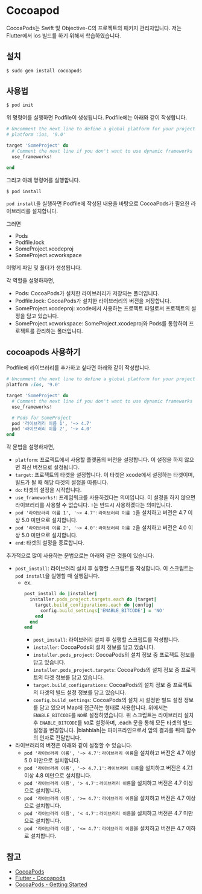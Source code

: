 # Cocoapod

CocoaPods는 Swift 및 Objective-C의 프로젝트의 패키지 관리자입니다. 저는 Flutter에서 ios 빌드를 하기 위해서 학습하였습니다.

## 설치

```bash
$ sudo gem install cocoapods
```

## 사용법

```bash
$ pod init
```

위 명령어를 실행하면 Podfile이 생성됩니다. Podfile에는 아래와 같이 작성합니다.

```ruby
# Uncomment the next line to define a global platform for your project
# platform :ios, '9.0'

target 'SomeProject' do
  # Comment the next line if you don't want to use dynamic frameworks
  use_frameworks!

end

```

그리고 아래 명령어를 실행합니다.

```bash
$ pod install
```

`pod install`을 실행하면 Podfile에 작성된 내용을 바탕으로 CocoaPods가 필요한 라이브러리를 설치합니다.

그러면 
- Pods
- Podfile.lock
- SomeProject.xcodeproj
- SomeProject.xcworkspace

이렇게 파일 및 폴더가 생성됩니다.

각 역할을 설명하자면,

- Pods: CocoaPods가 설치한 라이브러리가 저장되는 폴더입니다.
- Podfile.lock: CocoaPods가 설치한 라이브러리의 버전을 저장합니다.
- SomeProject.xcodeproj: xcode에서 사용하는 프로젝트 파일로서 프로젝트의 설정을 담고 있습니다.
- SomeProject.xcworkspace: SomeProject.xcodeproj와 Pods를 통합하여 프로젝트를 관리하는 폴더입니다.

## cocoapods 사용하기

Podfile에 라이브러리를 추가하고 싶다면 아래와 같이 작성합니다.

```ruby
# Uncomment the next line to define a global platform for your project
platform :ios, '9.0'

target 'SomeProject' do
  # Comment the next line if you don't want to use dynamic frameworks
  use_frameworks!

  # Pods for SomeProject
  pod '라이브러리 이름 1', '~> 4.7'
  pod '라이브러리 이름 2', '~> 4.0'
end

```
각 문법을 설명하자면,

- `platform`: 프로젝트에서 사용할 플랫폼의 버전을 설정합니다. 이 설정을 하지 않으면 최신 버전으로 설정됩니다.
- `target`: 프로젝트의 타겟을 설정합니다. 이 타겟은 xcode에서 설정하는 타겟이며, 빌드가 될 때 해당 타겟의 설정을 따릅니다.
- `do`: 타겟의 설정을 시작합니다.
- `use_frameworks!`: 프레임워크를 사용하겠다는 의미입니다. 이 설정을 하지 않으면 라이브러리를 사용할 수 없습니다. `!`는 반드시 사용하겠다는 의미입니다.
- `pod '라이브러리 이름 1', '~> 4.7'`: `라이브러리 이름 1`을 설치하고 버전은 4.7 이상 5.0 미만으로 설치합니다.
- `pod '라이브러리 이름 2', '~> 4.0'`: `라이브러리 이름 2`을 설치하고 버전은 4.0 이상 5.0 미만으로 설치합니다.
- `end`: 타겟의 설정을 종료합니다.

추가적으로 많이 사용하는 문법으로는 아래와 같은 것들이 있습니다.

- `post_install`: 라이브러리 설치 후 실행할 스크립트를 작성합니다. 이 스크립트는 `pod install`을 실행할 때 실행됩니다.
  - ex.
    ```ruby
    post_install do |installer|
      installer.pods_project.targets.each do |target|
        target.build_configurations.each do |config|
          config.build_settings['ENABLE_BITCODE'] = 'NO'
        end
      end
    end
    ```
    - `post_install`: 라이브러리 설치 후 실행할 스크립트를 작성합니다.
    - `installer`: CocoaPods의 설치 정보를 담고 있습니다.
    - `installer.pods_project`: CocoaPods의 설치 정보 중 프로젝트 정보를 담고 있습니다.
    - `installer.pods_project.targets`: CocoaPods의 설치 정보 중 프로젝트의 타겟 정보를 담고 있습니다.
    - `target.build_configurations`: CocoaPods의 설치 정보 중 프로젝트의 타겟의 빌드 설정 정보를 담고 있습니다.
    - `config.build_settings`: CocoaPods의 설치 시 설정한 빌드 설정 정보를 담고 있으며 Map에 접근하는 형태로 사용합니다. 위에서는 `ENABLE_BITCODE`를 `NO`로 설정하였습니다.
    위 스크립트는 라이브러리 설치 후 `ENABLE_BITCODE`를 `NO`로 설정하며, .each 문을 통해 모든 타겟의 빌드 설정을 변경합니다. |blahblah|는 파이프라인으로서 앞의 결과를 뒤의 함수의 인자로 전달합니다.
- 라이브러리의 버전은 아래와 같이 설정할 수 있습니다.
  - `pod '라이브러리 이름', '~> 4.7'`: `라이브러리 이름`을 설치하고 버전은 4.7 이상 5.0 미만으로 설치합니다.
  - `pod '라이브러리 이름', '~> 4.7.1'`: `라이브러리 이름`을 설치하고 버전은 4.7.1 이상 4.8 미만으로 설치합니다.
  - `pod '라이브러리 이름', '> 4.7'`: `라이브러리 이름`을 설치하고 버전은 4.7 이상으로 설치합니다.
  - `pod '라이브러리 이름', '>= 4.7'`: `라이브러리 이름`을 설치하고 버전은 4.7 이상으로 설치합니다.
  - `pod '라이브러리 이름', '< 4.7'`: `라이브러리 이름`을 설치하고 버전은 4.7 미만으로 설치합니다.
  - `pod '라이브러리 이름', '<= 4.7'`: `라이브러리 이름`을 설치하고 버전은 4.7 이하로 설치합니다.

## 참고

- [CocoaPods](https://cocoapods.org/)
- [Flutter - Cocoapods](https://flutter.dev/docs/development/ios-project-migration)
- [CocoaPods - Getting Started](https://guides.cocoapods.org/using/getting-started.html)
